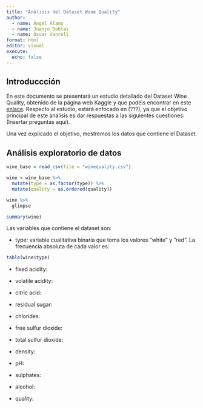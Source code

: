 ```yaml
---
title: "Análisis del Dataset Wine Quality"
author: 
  - name: Ángel Álamo
  - name: Juanjo Doblas
  - name: Óscar Vanrell 
format: html
editor: visual
execute:
  echo: false
---
```


## Introduccción

En este documento se presentará un estudio detallado del Dataset Wine Quality, obtenido de la página web Kaggle y que podéis encontrar en este [enlace](https://www.kaggle.com/datasets/shelvigarg/wine-quality-dataset/). Respecto al estudio, estará enfocado en (???), ya que el objetivo principal de este análisis es dar respuestas a las siguientes cuestiones: (Insertar preguntas aquí).

Una vez explicado el objetivo, mostremos los datos que contiene el Dataset.

## Análisis exploratorio de datos

```r

wine_base = read_csv(file = "winequality.csv")

wine = wine_base %>% 
  mutate(type = as.factor(type)) %>% 
  mutate(quality = as.ordered(quality))

wine %>% 
  glimpse

summary(wine)

```
Las variables que contiene el dataset son:

- type: variable cualitativa binaria que toma los valores "white" y "red". La frecuencia absoluta de cada valor es:

```r
table(wine$type)

```
- fixed acidity:

- volatile acidity:

- citric acid:

- residual sugar:

- chlorides:

- free sulfur dioxide:

- total sulfur dioxide:

- density:

- pH:

- sulphates:

- alcohol:

- quality:




